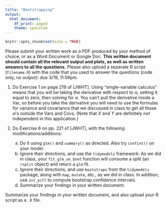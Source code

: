 ```yaml
---
title: "Bootstrapping"
output:
  html_document:
    df_print: paged
    theme: spacelab
---
```


```r
knitr::opts_chunk$set(echo = TRUE)
```

Please submit your written work as a PDF produced by your method of choice, or as a Word Document or Google Doc. **This written document should contain all the relevant output and plots, as well as written answers to all the questions.** Please also upload a separate R script (`filename.R`) with the code that you used to answer the questions (code only, no output): due 3/19, 11:59pm. 

1. Do Exercise 1 on page 219 of [JWHT]. Using "single-variable calculus" means that you will be taking the derivative with respect to $\alpha$, setting it equal to zero, then solving for $\alpha$. You can't pull the derivative inside a $\text{Var}$, so before you take the derivative you will need to use the formulas for variance and covariance that we discussed in class to get all those $\alpha$'s outside the $\text{Var}$s and $\text{Cov}$s. (Note that $X$ and $Y$ are definitely *not* independent in this application.)

2. Do Exercise 6 on pp. 221 of [JWHT], with the following modifications/additions:
    a. Do it using `glm()` and `summary()` as directed. Also try `confint()` on your model.
    b. Ignore their directions, and use the `tidymodels` framework: As we did in class, your `fit_glm_on_boot` function will consume a split (an `rsplit` object) and return a `glm` fit.
    c. Ignore their directions, and use `bootstraps` from the `tidymodels` package, along with `map`, `mutate`, etc., as we did in class. In addition, use `int_pctl` to compute bootstrap confidence intervals.
    d. Summarize your findings in your written document.
    
Summarize your findings in your written document, and also upload your R script as a `.R` file.

